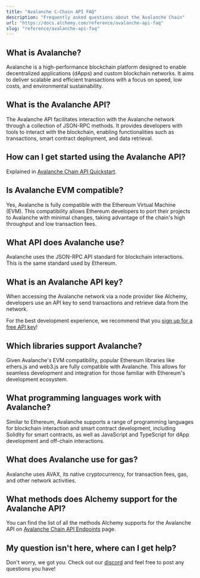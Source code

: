 ```yaml
---
title: "Avalanche C-Chain API FAQ"
description: "Frequently asked questions about the Avalanche Chain"
url: "https://docs.alchemy.com/reference/avalanche-api-faq"
slug: "reference/avalanche-api-faq"
---
```


## What is Avalanche?

Avalanche is a high-performance blockchain platform designed to enable decentralized applications (dApps) and custom blockchain networks. It aims to deliver scalable and efficient transactions with a focus on speed, low costs, and environmental sustainability.

## What is the Avalanche API?

The Avalanche API facilitates interaction with the Avalanche network through a collection of JSON-RPC methods. It provides developers with tools to interact with the blockchain, enabling functionalities such as transactions, smart contract deployment, and data retrieval.

## How can I get started using the Avalanche API?

Explained in [Avalanche Chain API Quickstart](/reference/avalanche-chain-api-quickstart).

## Is Avalanche EVM compatible?

Yes, Avalanche is fully compatible with the Ethereum Virtual Machine (EVM). This compatibility allows Ethereum developers to port their projects to Avalanche with minimal changes, taking advantage of the chain's high throughput and low transaction fees.

## What API does Avalanche use?

Avalanche uses the JSON-RPC API standard for blockchain interactions. This is the same standard used by Ethereum.

## What is an Avalanche API key?

When accessing the Avalanche network via a node provider like Alchemy, developers use an API key to send transactions and retrieve data from the network.

For the best development experience, we recommend that you [sign up for a free API key](https://dashboard.alchemy.com/signup/)!

## Which libraries support Avalanche?

Given Avalanche's EVM compatibility, popular Ethereum libraries like ethers.js and web3.js are fully compatible with Avalanche. This allows for seamless development and integration for those familiar with Ethereum's development ecosystem.

## What programming languages work with Avalanche?

Similar to Ethereum, Avalanche supports a range of programming languages for blockchain interaction and smart contract development, including Solidity for smart contracts, as well as JavaScript and TypeScript for dApp development and off-chain interactions.

## What does Avalanche use for gas?

Avalanche uses AVAX, its native cryptocurrency, for transaction fees, gas, and other network activities.

## What methods does Alchemy support for the Avalanche API?

You can find the list of all the methods Alchemy supports for the Avalanche API on [Avalanche Chain API Endpoints](/reference/avalanche-chain-api-endpoints) page.

## My question isn't here, where can I get help?

Don't worry, we got you. Check out our [discord](https://alchemy.com/discord) and feel free to post any questions you have!
